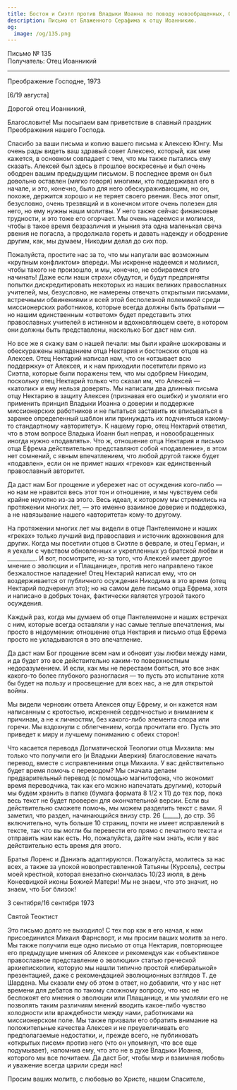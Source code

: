 ```yaml
---
title: Бостон и Сиэтл против Владыки Иоанна по поводу новообращенных, ОДТ
description: Письмо от Блаженного Серафима к отцу Иоанникию.
og:
  image: /og/135.png
---
```


<div style={{textAlign:'right', fontFamily:'monospace'}}>Письмо № 135</div>
<div style={{textAlign:'left', fontFamily:'monospace'}}>Получатель: Отец Иоанникий</div>

---

Преображение Господне, 1973

[6/19 августа]

Дорогой отец Иоанникий,

Благословите! Мы посылаем вам приветствие в славный праздник Преображения нашего Господа.

Спасибо за ваши письма и копию вашего письма к Алексею Юнгу. Мы очень рады видеть ваш здравый совет Алексею, который, как мне кажется, в основном совпадает с тем, что мы также пытались ему сказать. Алексей был здесь в прошлое воскресенье и был очень ободрен вашим предыдущим письмом. В последнее время он был довольно оставлен (мягко говоря) многими, кто поддерживал его в начале, и это, конечно, было для него обескураживающим, но он, похоже, держится хорошо и не теряет своего рвения. Весь этот опыт, безусловно, очень трезвящий и в конечном итоге очень полезен для него, но ему нужны наши молитвы. У него также сейчас финансовые трудности, и это тоже его огорчает. Мы очень надеемся и молимся, чтобы в такое время безразличия и уныния эта одна маленькая свеча рвения не погасла, а продолжала гореть и давать надежду и ободрение другим, как, мы думаем, Никодим делал до сих пор.

Пожалуйста, простите нас за то, что мы напугали вас возможным «крупным конфликтом» впереди. Мы искренне надеемся и молимся, чтобы такого не произошло, и мы, конечно, не собираемся его начинать! Даже если наши страхи сбудутся, и будут предприняты попытки дискредитировать некоторых из наших великих православных учителей, мы, безусловно, не намерены отвечать открытыми письмами, встречными обвинениями и всей этой бесполезной полемикой среди миссионерских работников, которые всегда должны быть братьями — но нашим единственным «ответом» будет представить этих православных учителей в истинном и вдохновляющем свете, в котором они должны быть представлены, насколько Бог даст нам сил.

Но все же я скажу вам о нашей печали: мы были крайне шокированы и обескуражены нападением отца Нектария и бостонских отцов на Алексея. Отец Нектарий написал нам, что он «отзывает всю поддержку» от Алексея, и к нам приходили посетители прямо из Сиэтла, которые были поражены тем, что мы одобряем Никодим, поскольку отец Нектарий только что сказал им, что Алексей — «католик» и ему нельзя доверять. Мы написали два длинных письма отцу Нектарию в защиту Алексея (признавая его ошибки) и умоляли его применить принцип Владыки Иоанна о доверии и поддержке миссионерских работников и не пытаться заставить их вписываться в заранее определенный шаблон или принуждать их подчиняться какому-то стандартному «авторитету». К нашему горю, отец Нектарий ответил, что в этом вопросе Владыка Иоанн был неправ, и новообращенных иногда нужно «подавлять». Что ж, отношение отца Нектария и письмо отца Ефрема действительно представляют собой «подавление», в этом нет сомнений, с явным впечатлением, что любой другой также будет «подавлен», если он не примет наших «греков» как единственный православный авторитет.

Да даст нам Бог прощение и убережет нас от осуждения кого-либо — но нам не нравится весь этот тон и отношение, и мы чувствуем себя крайне неуютно из-за этого. Весь идеал, к которому мы стремились на протяжении многих лет, — это именно взаимное доверие и поддержка, а не навязывание нашего «авторитета» кому-то другому.

На протяжении многих лет мы видели в отце Пантелеимоне и наших «греках» только лучший вид православия и источник вдохновения для других. Когда мы посетили отцов в Сиэтле в феврале, и отец Герман, и я уехали с чувством обновленных и укрепленных уз братской любви и __________. И вот, посмотрите, из-за того, что Алексей имеет другое мнение о эволюции и «Плащанице», против него направлено такое безжалостное нападение! Отец Нектарий написал ему, что он воздерживается от публичного осуждения Никодима в это время (отец Нектарий подчеркнул это); но на самом деле письмо отца Ефрема, хотя и написано в добрых тонах, фактически является угрозой такого осуждения.

Каждый раз, когда мы думаем об отце Пантелеимоне и наших встречах с ним, которые всегда оставляли у нас самые теплые впечатления, мы просто в недоумении: отношение отца Нектария и письмо отца Ефрема просто не укладываются в это впечатление.

Да даст нам Бог прощение всем нам и обновит узы любви между нами, и да будет это все действительно каким-то поверхностным недоразумением. И если, как мы не перестаем бояться, это все знак какого-то более глубокого разногласия — то пусть это испытание хотя бы будет на пользу и просвещение для всех нас, а не для открытой войны.

Мы видели черновик ответа Алексея отцу Ефрему, и он кажется нам написанным с кротостью, искренней сердечностью и вниманием к причинам, а не к личностям, без какого-либо элемента спора или горечи. Мы вздохнули с облегчением, когда прочитали его. Пусть это приведет к миру и лучшему пониманию с обеих сторон!

Что касается перевода Догматической Теологии отца Михаила: мы только что получили его (и Владыки Аверкия) благословение начать перевод, вместе с исправлениями отца Михаила. У вас действительно будет время помочь с переводом? Мы сначала делаем предварительный перевод (с помощью магнитофона, что экономит время переводчика, так как его можно напечатать другими), который мы будем хранить в папке (бумага формата 8 1/2 x 11) до тех пор, пока весь текст не будет проверен для окончательной версии. Если вы действительно сможете помочь, мы можем разделить текст с вами. Я заметил, что раздел, начинающийся внизу стр. 26 (_____), до стр. 36 включительно, чуть больше 10 страниц, почти не имеет исправлений в тексте, так что вы могли бы перевести его прямо с печатного текста и отправить нам как есть. Но, пожалуйста, дайте нам знать, если у вас действительно есть время для этого.

Братья Лоренс и Даниэль адаптируются. Пожалуйста, молитесь за нас всех, а также за упокой новопреставленной Татьяны (Курсель), сестры моей крестной, которая внезапно скончалась 10/23 июля, в день Конеевицкой иконы Божией Матери! Мы не знаем, что это значит, но знаем, что Бог близок!

3 сентября/16 сентября 1973

Святой Теоктист

Это письмо долго не выходило! С тех пор как я его начал, к нам присоединился Михаил Фарнсворт, и мы просим ваших молитв за него. Мы также получили еще одно письмо от отца Нектария, повторяющее его предыдущие мнения об Алексее и рекомендуя как «объективное православное представление о эволюции» статью греческой архиепископии, которую мы нашли типично простой «либеральной» презентацией, даже с рекомендацией эволюционных взглядов Т. де Шардена. Мы сказали ему об этом в ответ, но добавили, что у нас нет времени для дебатов по такому сложному вопросу, что нас не беспокоят его мнения о эволюции или Плащанице, и мы умоляли его не позволять таким различиям мнений вводить какое-либо чувство холодности или враждебности между нами, работниками на миссионерском поле. Мы также призвали его обратить внимание на положительные качества Алексея и не преувеличивать его предполагаемые недостатки, и, прежде всего, не публиковать «открытых писем» против него (что он упомянул, что все еще подумывает), напомнив ему, что это не в духе Владыки Иоанна, которого мы все почитаем. Да даст Бог, чтобы мир и взаимная любовь и уважение всегда царили среди нас!

Просим ваших молитв, с любовью во Христе, нашем Спасителе,